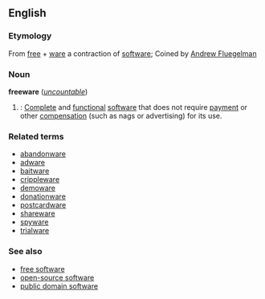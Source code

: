 {{wikipedia}}
==English==

===Etymology===
From [[free]] + [[ware]] a contraction of [[software]]; Coined by [[w:Andrew Fluegelman|Andrew Fluegelman]]

===Noun===
'''freeware''' (''[[uncountable]]'')

#{{cattag|computing}}: [[Complete]] and [[functional]] [[software]] that does not require [[payment]] or other [[compensation]] (such as nags or advertising) for its use.

===Related terms=== <!-- Morphologically related, non-derived terms, and not in the etymology -->
*[[abandonware]]
*[[adware]]
*[[baitware]]
*[[crippleware]]
*[[demoware]]
*[[donationware]]
*[[postcardware]]
*[[shareware]]
*[[spyware]]
*[[trialware]]

===See also===
*[[free software]]
*[[open-source software]]
*[[public domain software]]